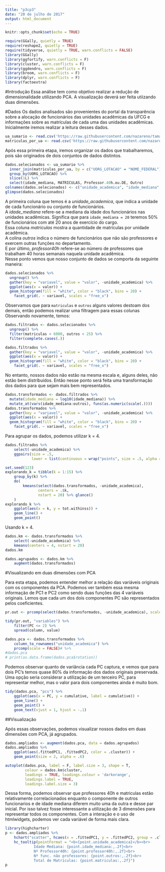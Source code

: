 ```yaml
---
title: "p3cp3"
date: "20 de julho de 2017"
output: html_document
---
```


```r
knitr::opts_chunk$set(echo = TRUE)
```

```r
require(GGally, quietly = TRUE)
require(reshape2, quietly = TRUE)
require(tidyverse, quietly = TRUE, warn.conflicts = FALSE)
library(GGally)
library(ggfortify, warn.conflicts = F)
library(cluster, warn.conflicts = F)
library(ggdendro, warn.conflicts = F)
library(broom, warn.conflicts = F)
library(dplyr, warn.conflicts = F)
library(factoextra)
```
#Introdução
Essa análise tem como objetivo realizar a redução de dimensionalidade utilizando PCA. A visualização deverá ser feita utiizando duas dimensões. 

#Dados
Os dados analisados são provenientes do portal da transparência sobre a alocação de funcionários das unidades acadêmicas da UFCG e informações sobre as matrículas de cada uma das unidades acadêmicas. Inicialmente iremos realizar a leitura desses dados.
```r
ua_sumario <- read.csv('https://raw.githubusercontent.com/nazareno/tamanhos-da-ufcg/master/ufcg-201704-sumario-UAs-wide.csv', encoding = "UTF-8", stringsAsFactors = TRUE)
matriculas_por_ua <- read.csv('https://raw.githubusercontent.com/nazareno/tamanhos-da-ufcg/master/16-2_matriculas_por_unidade.csv', encoding = "UTF-8", stringsAsFactors = TRUE)
```

Após essa primeira etapa, iremos organizar os dados que trabalharemos, pois são originados de dois conjuntos de dados distintos.
```r
dados.selecionados <- ua_sumario %>% 
  inner_join(matriculas_por_ua, by = c("UORG_LOTACAO" = "NOME_FEDERAL")) %>%
  group_by(UORG_LOTACAO) %>%
  slice(1L) %>%
  select(idade_mediana, MATRICULAS, Professor.40h.ou.DE, Outro)
colnames(dados.selecionados) <- c("unidade_academica", "idade_mediana", "matriculas", "professor40h", "outros")
glimpse(dados.selecionados)
```
A primeira coluna que temos é a *unidade_academica*, que indica a unidade de cada funcionário ou conjunto de funcionários.  
A *idade_mediana* refere-se a mediana da idade dos funcionários nas unidades acadêmicas. Significa que para `idade_mediana = 20` teremos 50% de funcionários com até 20 anos de exercício do cargo.  
Essa coluna *matriculas* mostra a quantidade de matrículas por unidade acadêmica.  
A colina *outros* indica o número de funcionários que não são professores e exercem outras funções no departamento.  
E por último, *professor40h* refere-se ao número  de professores que trabalham 40 horas semanais naquela unidade acadêmica.  
Nesse ponto vemos que nosso conjunto de dados se comporta da seguinte maneira:
```r
dados.selecionados %>%
  ungroup() %>%
  gather(key = "variavel", value = "valor", -unidade_academica) %>%
  ggplot(aes(x = valor)) +
  geom_histogram(fill = "white", color = "black", bins = 20) + 
    facet_grid(. ~ variavel, scales = "free_x")
```
Observamos que para `matriculas` e `outros` alguns valores destoam dos demais, então podemos realizar uma filtragem para essas colunas Observando novamente, temos:
```r
dados.filtrados <- dados.selecionados %>% 
  ungroup() %>%
  filter(matriculas < 6000, outros < 25) %>%
  filter(complete.cases(.))

dados.filtrados %>%
  gather(key = "variavel", value = "valor", -unidade_academica) %>%
  ggplot(aes(x = valor)) +
  geom_histogram(fill = "white", color = "black", bins = 20) + 
    facet_grid(. ~ variavel, scales = "free_x")
```
No entanto, nossos dados não estão na mesma escala e, alguns deles, não estão bem distríbuidos. Então nesse ponto será feita uma transformação dos dados para que sejam mais bem representados.
```r
dados.transformados <- dados.filtrados %>% 
  mutate(idade_mediana = log10(idade_mediana)) %>%
  mutate_at(vars(idade_mediana:outros), funs(as.numeric(scale(.))))
dados.transformados %>%
  gather(key = "variavel", value = "valor", -unidade_academica) %>%
  ggplot(aes(x = valor)) +
  geom_histogram(fill = "white", color = "black", bins = 20) + 
    facet_grid(. ~ variavel, scales = "free_x")
```
Para agrupar os dados, podemos utilizar k = 4.
```r
dados.filtrados %>% 
    select(-unidade_academica) %>% 
    ggpairs(size = .5, 
            lower = list(continuous = wrap("points", size = .5, alpha = 0.3)))

set.seed(123)
explorando_k = tibble(k = 1:15) %>% 
    group_by(k) %>% 
    do(
        kmeans(select(dados.transformados, -unidade_academica), 
               centers = .$k, 
               nstart = 20) %>% glance()
    )
explorando_k %>% 
    ggplot(aes(x = k, y = tot.withinss)) + 
    geom_line() + 
    geom_point()
```
Usando k = 4. 

```r
dados.km <- dados.transformados %>% 
    select(-unidade_academica) %>% 
    kmeans(centers = 4, nstart = 20)
dados.km

dados.agrupados <- dados.km %>% 
    augment(dados.transformados)
```

#Visualizando em duas dimensões com PCA

Para esta etapa, podemos entender melhor a relação das variáveis originais com os componentes da PCA. Podemos ver também essa mesma informação de PC1 e PC2 como sendo duas funções das 4 variáveis originais. Lemos que cada um dos dois componentes PC são representados pelos coeficientes.
```r
pr.out <- prcomp(select(dados.transformados, -unidade_academica), scale=TRUE)

tidy(pr.out, "variables") %>% 
    filter(PC <= 2) %>% 
    spread(column, value)

dados.pca <- dados.transformados %>% 
    column_to_rownames("unidade_academica") %>% 
    prcomp(scale = FALSE)# %>%
#dados.pca
# print(as.data.frame(dados.pca$rotation))
```
Podemos observar quanto de variância cada PC captura, e vemos que para dois PC's temos quase 80% da informação dos dados originais preservada. Uma opção seria considerar a utilização de um terceiro PC, para representar melhor, mas o valor para dois componentes ainda é muito bom.
```r
tidy(dados.pca, "pcs") %>% 
    ggplot(aes(x = PC, y = cumulative, label = cumulative)) + 
    geom_line() + 
    geom_point() + 
    geom_text(vjust = 1, hjust = -.1)
```
##Visualização

Após essas observações, podemos visualizar nossos dados em duas dimensões com PCA, já agrupados.
```r
dados.ampliados <- augment(dados.pca, data = dados.agrupados)
dados.ampliados %>% 
    ggplot(aes(.fittedPC1, .fittedPC2, color = .cluster)) +
    geom_point(size = 2, alpha = .6)
```

```r
autoplot(dados.pca, label = F, label.size = 3, shape = T, 
         colour = dados.km$cluster,
         loadings = TRUE, loadings.colour = 'darkorange',
         loadings.label = TRUE, 
         loadings.label.size = 3)

```
Dessa forma, podemos observar que professores 40h e matriculas estão relativamente correlacionados enquanto o componente de outros funcionarios e de idade mediana diferem muito uma da outra e desse par inicial. Por isso talvez fosse interessante a utilização de 3 dimensões para representar todos os componentes.
Com a interação e o uso de htmlwidgets, podemos ver cada variável de forma mais clara.
```r
library(highcharter)
p <- dados.ampliados %>% 
    hchart("scatter", hcaes(x = .fittedPC1, y = .fittedPC2, group = .cluster)) %>%
    hc_tooltip(pointFormat = "<b>{point.unidade_academica}</b><br>
             Idade Mediana: {point.idade_mediana:,.2f}<br>
             Nº Professor40h: {point.professor40h:,.2f}<br>
             Nº func. não professores: {point.outros:,.2f}<br>
             Total de Matrículas: {point.matriculas:,.2f}")
p
```
